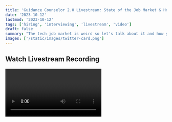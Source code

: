 ```yaml
---
title: 'Guidance Counselor 2.0 Livestream: State of the Job Market & How to Stand Out with Taylor Desseyn'
date: '2023-10-12'
lastmod: '2023-10-12'
tags: ['hiring', 'interviewing', 'livestream', 'video']
draft: false
summary: "The tech job market is weird so let's talk about it and how you can stand out on your job search."
images: ['/static/images/twitter-card.png']
---
```


## Watch Livestream Recording

<Video title="Guidance Counselor 2.0 Livestream: State of the Tech Job Market & Standing Out When Finding a Job with Taylor Desseyn" url="https://www.youtube.com/embed/3BwciHgKNtg?si=VmPIipsNUEYo613j" />

Earlier today I joined my good friend Taylor Desseyn (<a target="_blank" href="https://www.twitter.com/tdesseyn">@tdesseyn</a>) again to be on his video stream but realized I missed posting a previous episode we did. I'll post the newer one later this week. You can [watch today's episode here](https://www.linkedin.com/video/live/urn:li:ugcPost:7117515782959345664/) but posting this one to catch up on what I missed!

In this episode we discussed the state of the tech job market which we all know is weird right now. It is back in a lot of ways but it hasn't fully recovered. Taylor and I both give perspectives on how we see it. Ironically enough this was before I was laid off from my job last month. The advice and points are very targeted and things I've applied on my hunt for the next job.

There is tactical tips you can apply to stand out. It's difficult right now if you're new to your career especially so I advise trying to tips! Hope you find this helpful and interesting. Please give it a watch and make sure to get to know Taylor!

<a target="_blank" href='https://test.com'>Test</a>

<strong><a target="_blank" href="https://gun.io/taylor/">Taylor on Gun.io</a></strong> \
<strong><a target="_blank" href="https://open.spotify.com/show/2UBzvscEgepXLUKvA5c24x?si=fa1922ac268a4290&nd=1">Guidance Counselor 2.0 on Spotify</a></strong> \
<strong><a target="_blank" href="https://www.twitter.com/tdesseyn">Twitter - @tdesseyn</a></strong>

p.s. I'm always open to feedback and healthy debate on the things I share!